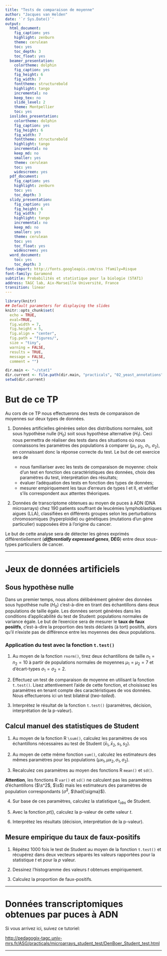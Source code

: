 ```yaml
---
title: "Tests de comparaison de moyenne"
author: "Jacques van Helden"
date: '`r Sys.Date()`'
output:
  html_document:
    fig_caption: yes
    highlight: zenburn
    theme: cerulean
    toc: yes
    toc_depth: 3
    toc_float: yes
  beamer_presentation:
    colortheme: dolphin
    fig_caption: yes
    fig_height: 6
    fig_width: 7
    fonttheme: structurebold
    highlight: tango
    incremental: no
    keep_tex: no
    slide_level: 2
    theme: Montpellier
    toc: yes
  ioslides_presentation:
    colortheme: dolphin
    fig_caption: yes
    fig_height: 6
    fig_width: 7
    fonttheme: structurebold
    highlight: tango
    incremental: no
    keep_md: no
    smaller: yes
    theme: cerulean
    toc: yes
    widescreen: yes
  pdf_document:
    fig_caption: yes
    highlight: zenburn
    toc: yes
    toc_depth: 3
  slidy_presentation:
    fig_caption: yes
    fig_height: 6
    fig_width: 7
    highlight: tango
    incremental: no
    keep_md: no
    smaller: yes
    theme: cerulean
    toc: yes
    toc_float: yes
    widescreen: yes
  word_document:
    toc: yes
    toc_depth: 3
font-import: http://fonts.googleapis.com/css ?family=Risque
font-family: Garamond
subtitle: Probabilités et statistique pour la biologie (STAT1)
address: TAGC lab, Aix-Marseille Université, France
transition: linear
---
```


```r
library(knitr)
## Default parameters for displaying the slides
knitr::opts_chunk$set(
  echo = TRUE, 
  eval=TRUE, 
  fig.width = 7, 
  fig.height = 5, 
  fig.align = "center", 
  fig.path = "figures/",
  size = "tiny", 
  warning = FALSE, 
  results = TRUE, 
  message = FALSE, 
  comment = "")

dir.main <- "~/stat1"
dir.current <- file.path(dir.main, "practicals", "02_yeast_annotations")
setwd(dir.current)

```


# But de ce TP

Au cors de ce TP nous effectuerons des tests de comparaison de moyennes sur deux types de données. 

1. Données artificielles générées selon des distributions normales, soit sous hypothèse nulle ($H_0$) soit sous hypothèse alternative ($H_1$).  Ceci nous permettra de réaliser des tests dans des situations où nous connaissons les  paramètres des populations à comparer ($\mu_1$, $\mu_2$, $\sigma_1$, $\sigma_2$), en connaissant donc la réponse correcte du test. Le but de cet exercice sera de 

    - nous familiariser avec les tests de comparaison de moyenne: choix d'un test en fonction des caractéristiques des données, choix des paramètres du test, interprétation des résultats; 
    - évaluer l'adéquation des tests en fonction des types de données;
    - mesurer empiriquement les taux d'erreurs de types I et II, et vérifier s'ils correspondent aux attentes théoriques.

2. Données de transcriptome obtenues au moyen de puces à ADN (DNA microarrays) chez 190 patients souffrant de leucémies lymphoblastiques aigues (LLA), classifiées en différents groupes selon les perturbations chromosomiques (hyperploidie) ou génétiques (mutations d'un gène particulier) supposées être à l'origine du cancer. 

Le but de cette analyse sera de détecter les gènes exprimés différentiellement (***differentially expressed genes***, **DEG**) entre deux sous-types particuliers de cancer. 

****************************************
# Jeux de données artificiels

## Sous hypothèse nulle

Dans un premier temps, nous allons délibérément générer des données sous hypothèse nulle ($H_0$) c'est-à-dire en tirant des échantillons dans deux populations de taille égale. Les données seront générées dans les conditions d'applicabilité du test de Student: populations normales de variance égale. Le but de l'exercice sera de mesurer le **taux de faux posiitfs**, c'est-à-dire la proportion des tests déclarés (à tort) positifs, alors qu'il n'existe pas de différence entre les moyennes des deux populations.

### Application du test avec la fonction `t.test()`

1. Au moyen de la fonction `rnorm()`, tirez deux échantillons de taille $n_1 = n_2 = 10$ à partir de populations normales de moyennes $\mu_1 = \mu_2 = 7$ et d'écart-types $\sigma_1 = \sigma_2 = 2$. 

2. Effectuez un test de comparaison de moyenne en utilisant la fonction `t.test()`. Lisez attentivement l'aide de cette fonction, et choisissez les paramètres en tenant compte des caractéristiques de vos données. Nous effectuerons ici un test bilatéral (*two-tailed*). 

3. Interprétez le résultat de la fonction `t.test()`  (paramètres, décision, interprétation de la p-valeur). 

## Calcul manuel des statistiques de Student

1. Au moyen de la fonction R `\sum()`, calculez les paramètres de vos échantillons nécessaires au test de Student ($\bar{x}_1, \bar{x}_2, s_1, s_2$). 

2. Au moyen de cette même fonction `sum()`, calculez les estimateurs des mêmes paramètres pour les populations  ($\mu{x}_1, \mu{x}_2, \sigma_1, \sigma_2$).

3. Recalculez ces paramètres au moyen des fonctions R `mean()` et `sd()`.


**Attention**, les fonctions R `var()` et `sd()` ne calculent pas les paramètres d'échantillons ($\s^2$, $\s$) mais les estimateurs des paramètres de population  correspondants ($\hat{\sigma}^2$, $\had{\sigma}$). 

4. Sur base de ces paramètres, calculez la statistique $t_{obs}$ de Student. 

5. Avec la fonction $pt()$, calculez la p-valeur de cette valeur $t$. 

6. Interprétez les résultats (décision, interprétation de la p-valeur). 

## Mesure empirique du taux de faux-positifs

1. Répétez 1000 fois le test de Student au moyen de la fonction `t.test()` et récupérez dans deux vecteurs séparés les valeurs rapportées pour la statistique $t$ et pour la $p$ valeur. 

2. Dessinez l'histogramme des valeurs $t$ obtenues empiriquement.

3. Calculez la proportion de faux-positifs.



****************************************
# Données transcriptomiques obtenues par puces à ADN

Si vous arrivez ici, suivez ce tutoriel:

<http://pedagogix-tagc.univ-mrs.fr/ASG/practicals/microarrays_student_test/DenBoer_Student_test.html>

****************************************
